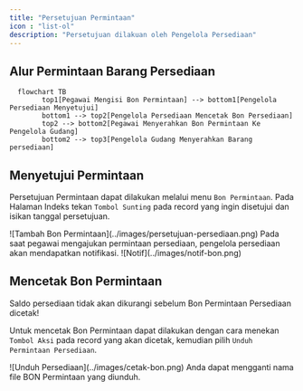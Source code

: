 ```yaml
---
title: "Persetujuan Permintaan"
icon : "list-ol"
description: "Persetujuan dilakuan oleh Pengelola Persediaan"
---
```


## Alur Permintaan Barang Persediaan

```mermaid
  flowchart TB
        top1[Pegawai Mengisi Bon Permintaan] --> bottom1[Pengelola Persediaan Menyetujui]
        bottom1 --> top2[Pengelola Persediaan Mencetak Bon Persediaan]
        top2 --> bottom2[Pegawai Menyerahkan Bon Permintaan Ke Pengelola Gudang]
        bottom2 --> top3[Pengelola Gudang Menyerahkan Barang persediaan]
```

## Menyetujui Permintaan

Persetujuan Permintaan dapat dilakukan melalui menu `Bon Permintaan`. Pada Halaman Indeks tekan `Tombol Sunting` pada record yang ingin disetujui dan isikan tanggal persetujuan.

<Frame caption="Tampilan Persetujuan Bon Permintaan">
    ![Tambah Bon Permintaan](../images/persetujuan-persediaan.png)
</Frame>

<Tip>
    Pada saat pegawai mengajukan permintaan persediaan, pengelola persediaan akan mendapatkan notifikasi.
    <Frame caption="Tampilan Notifikasi Bon Permintaan">
    ![Notif](../images/notif-bon.png)
</Frame>
</Tip>


## Mencetak Bon Permintaan
<Warning>
    Saldo persediaan tidak akan dikurangi sebelum Bon Permintaan Persediaan dicetak!
</Warning>


Untuk mencetak Bon Permintaan dapat dilakukan dengan cara menekan `Tombol Aksi` pada record yang akan dicetak, kemudian pilih `Unduh Permintaan Persediaan`.

<Frame caption="Tampilan Cetak Permintaan Persediaan">
    ![Unduh Persediaan](../images/cetak-bon.png)
</Frame>

<Tip>
    Anda dapat mengganti nama file BON Permintaan yang diunduh.
</Tip>


